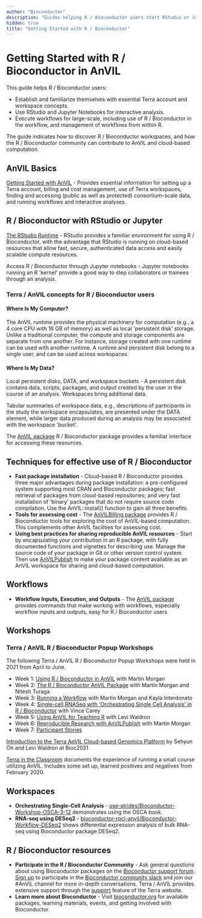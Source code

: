 ```yaml
---
author: "Bioconductor"
description: "Guides helping R / Bioconductor users start RStudio or Jupyter for interactive analysis, and workflows for large-scale data processing."
hidden: true
title: "Getting Started with R / Bioconductor"
---
```


# Getting Started with R / Bioconductor in AnVIL

This guide helps R / Bioconductor users:

- Establish and familiarize themselves with essential Terra account and workspace concepts.
- Use RStudio and Jupyter Notebooks for interactive analysis.
- Execute workflows for large-scale, including use of R / Bioconductor in the workflow, and management of workflows from within R.

The guide indicates how to discover R / Bioconductor workspaces, and how the R / Bioconductor community can contribute to AnVIL and cloud-based computation.

## AnVIL Basics

[Getting Started with AnVIL](/learn) - Provides essential information for setting up a Terra account, billing and cost management, use of Terra workspaces, finding and accessing (public as well as protected) consortium-scale data, and running workflows and interactive analyses.

## R / Bioconductor with RStudio or Jupyter

[The RStudio Runtime](https://terra.bio/try-rstudio-in-terra/) - RStudio provides a familiar environment for using R / Bioconductor, with the advantage that RStudio is running on cloud-based resources that allow fast, secure, authenticated data access and easily scalable compute resources.

Access R / Bioconductor through Jupyter notebooks - Jupyter notebooks running an R 'kernel' provide a good way to step collaborators or trainees through an analysis.

### Terra / AnVIL concepts for R / Bioconductor users

#### Where Is My Computer?

The AnVIL runtime provides the physical machinery for computation (e.g., a 4 core CPU with 16 GB of memory) as well as local 'persistent disk' storage. Unlike a traditional computer, the compute and storage components are separate from one another. For instance, storage created with one runtime can be used with another runtime. A runtime and persistent disk belong to a single user, and can be used across workspaces.

#### Where Is My Data?

Local persistent disks, DATA, and workspace buckets - A persistent disk contains data, scripts, packages, and output created by the user in the course of an analysis. Workspaces bring additional data.

Tabular summaries of workspace data, e.g., descriptions of participants in the study the workspace encapsulates, are presented under the DATA element, while larger data produced during an analysis may be associated with the workspace 'bucket'.

The [AnVIL package](https://bioconductor.org/packages/AnVIL) R / Bioconductor package provides a familiar interface for accessing these resources.

## Techniques for effective use of R / Bioconductor

- **Fast package installation** - Cloud-based R / Bioconductor provides three major advantages during package installation: a pre-configured system supporting most CRAN and Bioconductor packages; fast retrieval of packages from cloud-based repositories; and very fast installation of 'binary' packages that do not require source code compilation. Use the AnVIL::install() function to gain all three benefits.
- **Tools for assessing cost** - The [AnVILBilling package](https://bioconductor.org/packages/AnVILBilling) provides R / Bioconductor tools for exploring the cost of AnVIL-based computation. This complements other AnVIL facilities for assessing cost.
- **Using best practices for sharing reproducible AnVIL resources** - Start by encapsulating your contribution in an R package, with fully documented functions and vignettes for describing use. Manage the source code of your package in Git or other version control system. Then use [AnVILPublish](https://bioconductor.org/packages/AnVILPublish) to make your package content available as an AnVIL workspace for sharing and cloud-based computation.

## Workflows

- **Workflow Inputs, Execution, and Outputs** - The [AnVIL package](https://bioconductor.org/packages/AnVIL) provides commands that make working with workflows, especially workflow inputs and outputs, easy for R / Bioconductor users.

## Workshops

### Terra / AnVIL R / Bioconductor Popup Workshops

The following Terra / AnVIL R / Bioconductor Popup Workshops were held in 2021 from April to June.

- Week 1: [Using R / Bioconductor in AnVIL](/learn/data-analysts/using-r-bioconductor-in-anvil) with Martin Morgan
- Week 2: [The R / Bioconductor AnVIL Package](/learn/data-analysts/the-r-bioconductor-anvil-package) with Martin Morgan and Nitesh Turaga
- Week 3: [Running a Workflow](/learn/data-analysts/running-a-workflow) with Martin Morgan and Kayla Interdonato
- Week 4: [Single-cell RNASeq with 'Orchestrating Single Cell Analysis' in R / Bioconductor](/learn/data-analysts/single-cell-rnaseq-with-orchestrating-single-cell-analysis-in-r-bioconductor) with Vince Carey
- Week 5: [Using AnVIL for Teaching R](/learn/data-analysts/using-anvil-for-teaching-r-bioconductor) with Levi Waldron
- Week 6: [Reproducible Research with AnVILPublish](/learn/data-analysts/reproducible-research-with-anvilpublish) with Martin Morgan
- Week 7: [Participant Stories](/learn/data-analysts/participant-stories)

[Introduction to the Terra AnVIL Cloud-based Genomics Platform](https://youtu.be/N83iDYE2yQM) by Sehyun Oh and Levi Waldron at Bioc2021

[Terra in the Classroom](https://docs.google.com/presentation/d/1AvEt6UIIx-G5eTe4hlfkGOYsUcSQrKx8ySlnnfg7XH8/edit?usp=sharing) documents the experience of running a small course utilizing AnVIL. Includes some set up, learned positives and negatives from February 2020.

## Workspaces

- **Orchestrating Single-Cell Analysis** - [use-strides/Bioconductor-Workshop-OSCA-3-12](https://app.terra.bio/#workspaces/use-strides/Bioconductor-Workshop-OSCA-3-12) demonstrates using the OSCA book.
- **RNA-seq using DESeq2** - [bioconductor-rpci-anvil/Bioconductor-Workflow-DESeq2](https://app.terra.bio/#workspaces/bioconductor-rpci-anvil/Bioconductor-Workflow-DESeq2) shows differential expression analysis of bulk RNA-seq using Bioconductor package DESeq2.

## R / Bioconductor resources

- **Participate in the R / Bioconductor Community** - Ask general questions about using Bioconductor packages on the [Bioconductor support forum](https://support.bioconductor.org). [Sign up](https://bioc-community.herokuapp.com/) to participate in the [Bioconductor community slack](https://community-bioc.slack.com) and join our #AnVIL channel for more in-depth conversations. Terra / AnVIL provides extensive support through the [support](https://support.terra.bio/hc/en-us) feature of the Terra website.
- **Learn more about Bioconductor** - Visit [bioconductor.org](https://bioconductor.org) for available packages, learning materials, events, and getting involved with Bioconductor.
